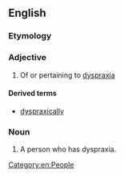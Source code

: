 ==English==

===Etymology===
{{suffix|en|dyspraxia|ic}}

===Adjective===
{{en-adj}}

# Of or pertaining to [[dyspraxia]]

====Derived terms====
* [[dyspraxically]]

===Noun===
{{en-noun}}

# A person who has dyspraxia.

[[Category:en:People]]